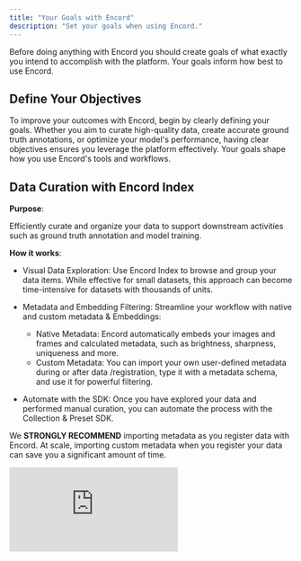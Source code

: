 ```yaml
---
title: "Your Goals with Encord"
description: "Set your goals when using Encord."
---
```


Before doing anything with Encord you should create goals of what exactly you intend to accomplish with the platform. Your goals inform how best to use Encord.

## Define Your Objectives

To improve your outcomes with Encord, begin by clearly defining your goals. Whether you aim to curate high-quality data, create accurate ground truth annotations, or optimize your model's performance, having clear objectives ensures you leverage the platform effectively. Your goals shape how you use Encord's tools and workflows.

## Data Curation with Encord Index

**Purpose**:

Efficiently curate and organize your data to support downstream activities such as ground truth annotation and model training.

**How it works**:

- Visual Data Exploration: Use Encord Index to browse and group your data items. While effective for small datasets, this approach can become time-intensive for datasets with thousands of units.

- Metadata and Embedding Filtering: Streamline your workflow with native and custom metadata & Embeddings:
    - Native Metadata: Encord automatically embeds your images and frames and calculated metadata, such as brightness, sharpness, uniqueness and more.
    - Custom Metadata: You can import your own user-defined metadata during or after data /registration, type it with a metadata schema, and use it for powerful filtering.

- Automate with the SDK: Once you have explored your data and performed manual curation, you can automate the process with the Collection & Preset SDK.

<Tip>We **STRONGLY RECOMMEND** importing metadata as you register data with Encord. At scale, importing custom metadata when you register your data can save you a significant amount of time.</Tip>

<div
  style={{
    height: '0',
    paddingBottom: '54.93387589013224%',
    position: 'relative'
  }}
>
  <iframe
    allowFullScreen
    frameBorder="0"
    mozallowfullscreen=""
    src="https://www.loom.com/embed/eb71850421204a72a0902f0e0db3d2e6?sid=8dbd2b96-6463-4970-b644-e7bda64e8477"
    style={{
      height: '100%',
      left: '0',
      position: 'absolute',
      top: '0',
      width: '100%'
    }}
    webkitallowfullscreen=""
  />
</div>

---

## Annotation with Encord Annotate

**Purpose**:

Annotate datasets across diverse modalities (including images, videos, sequences, DICOM, audio, and text) to produce high-quality labeled data for your machine learning applications.

**How it works**:

- Create custom [Workflows](/platform-documentation/Annotate/annotate-projects/annotate-workflows-and-templates) to define who annotates and reviews the data, and establish structured annotation-review processes.

- Create annotations in the [Label Editor](/platform-documentation/Annotate/annotate-label-editor).

- Leverage automation tools to improve speed & accuracy of labeling your data. 
    - [SAM 2 Auto-Segmentation and Tracking](/platform-documentation/Annotate/automated-labeling/annotate-sam#sam-2-beta): Leverage cutting-edge AI tools for fast and precise annotations.
    - [Editor Agents](/platform-documentation/Annotate/automated-labeling/annotate-editor-agents): Train and deploy models for automated annotations in the Label Editor.
    - [Task Agents](/platform-documentation/Annotate/automated-labeling/annotate-task-agents): Integrate your own models into annotation workflows for customization and flexibility.

<div
  style={{
    height: '0',
    paddingBottom: '56.25%',
    position: 'relative'
  }}
>
  <iframe
    allowFullScreen
    frameBorder="0"
    mozallowfullscreen=""
    src="https://www.loom.com/embed/44a0c44e350e4900b75b236934880ae0?sid=2bc76a90-40da-4af5-9ec6-253ac27254b1"
    style={{
      height: '100%',
      left: '0',
      position: 'absolute',
      top: '0',
      width: '100%'
    }}
    webkitallowfullscreen=""
  />
</div>

---

## Label Validation and Model Optimization with Encord Active

**Purpose**: Validate labels, assess data quality, and optimize model performance to deliver better results, faster.

**How it works**:

- Label Validation
    - Detect and validate label errors using label, data, and model quality metrics and Encord Embeddings.
    - Apply analytics and custom filtering to identify and correct inaccuracies in labeled datasets.


<div class="flex justify-center">
    <img src="https://storage.googleapis.com/docs-media.encord.com/static/img/active-explorer.png" width="700" />
</div>

- Model Evaluation
    1. Train your model on exported annotations.
    2. Import model predictions into Encord Active.
    3. Use advanced analytics and quality metrics to:
        - Discover weak spots in your model.
        - Improve performance with actionable insights.
        - Leverage embedding plots to visualize model outputs and identify improvement areas.

<Tip>Use custom filtering to refine your data and label exploration, just as in Encord Index, to focus on areas that can enhance your model's performance.</Tip>


<div class="flex justify-center">
    <img src="https://storage.googleapis.com/docs-media.encord.com/static/img/model-eval-active.png" width="700" />
</div>
